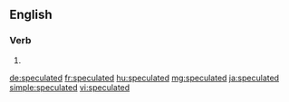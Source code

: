 ==English==

===Verb===
{{head|en}}

# {{en-past of|speculate}}

[[de:speculated]]
[[fr:speculated]]
[[hu:speculated]]
[[mg:speculated]]
[[ja:speculated]]
[[simple:speculated]]
[[vi:speculated]]